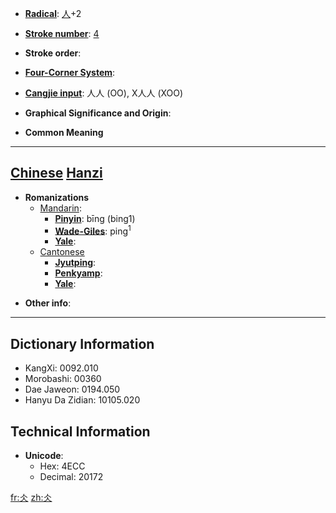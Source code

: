 * '''[[Wiktionary:Chinese radical index| Radical]]''': [[Wiktionary:Chinese radical index 人|人]]+2

* '''[[Wiktionary:Chinese total strokes index|Stroke number]]''': [[Wiktionary:Chinese total strokes index 4|4]]

* '''Stroke order''': 

* '''[[Wiktionary:Chinese four corner index|Four-Corner System]]''': 

* '''[[Wiktionary:Chinese Cangjie index|Cangjie input]]''': 人人 (OO), X人人 (XOO)

* '''Graphical Significance and Origin''': 

* '''Common Meaning'''

----

== [[Chinese]] [[Hanzi]] ==

* '''Romanizations'''
** [[Mandarin]]:
*** '''[[Pinyin]]''': bīng (bing1)
*** '''[[Wade-Giles]]''': ping<sup>1</sup>
*** '''[[Yale]]''': 
**[[Cantonese]]
***'''[[Jyutping]]''':
***'''[[Penkyamp]]''': 
***'''[[Yale]]''': 

* '''Other info''': 

----

== Dictionary Information ==

* KangXi: 0092.010
* Morobashi: 00360
* Dae Jaweon: 0194.050
* Hanyu Da Zidian: 10105.020

== Technical Information ==

* '''Unicode''':
** Hex: 4ECC
** Decimal: 20172

[[fr:仌]]
[[zh:仌]]